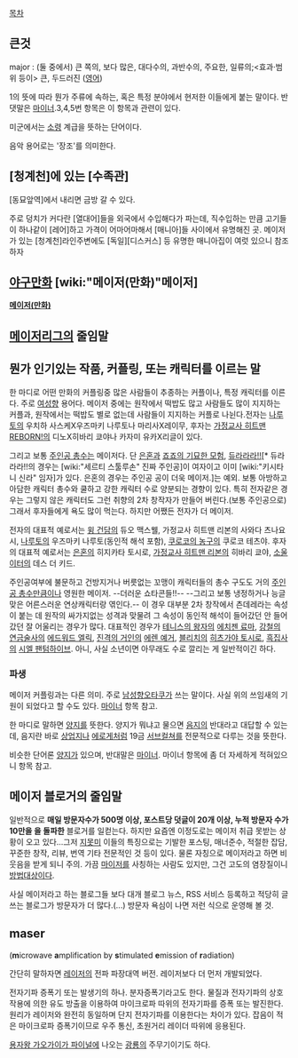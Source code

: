 [[목차]]
== 큰것 ==
major : (둘 중에서) 큰 쪽의, 보다 많은, 대다수의, 과반수의, 주요한, 일류의;<효과·범위 등이> 큰, 두드러진 ([[영어]])

1의 뜻에 따라 뭔가 주류에 속하는, 혹은 특정 분야에서 현저한 이들에게 붙는 말이다. 반댓말은 [[마이너]].3,4,5번 항목은 이 항목과 관련이 있다.

미군에서는 [[소령]] 계급을 뜻하는 단어이다.

음악 용어로는 '장조'를 의미한다.

== [청계천]에 있는 [수족관] ==
[동묘앞역]에서 내리면 금방 갈 수 있다.

주로 덩치가 커다란 [열대어]들을 외국에서 수입해다가 파는데, 직수입하는 만큼 고기들이 하나같이 [레어]하고 가격이 어마어마해서 [매니아]들 사이에서 유명해진 곳.
메이저가 있는 [청계천]라인주변에도 [독일][디스커스] 등 유명한 매니아집이 여럿 있으니 참조하자

== [[야구]][[만화]] [wiki:"메이저(만화)"메이저] ==
'''[[메이저(만화)]]'''

== [[메이저리그]]의 줄임말 ==

== 뭔가 인기있는 작품, 커플링, 또는 캐릭터를 이르는 말 ==

한 마디로 어떤 만화의 커플링중 많은 사람들이 추종하는 커플이나, 특정 캐릭터를 이른다. 주로 [[여성향]] 용어다. 메이저 중에는 원작에서 떡밥도 많고 사람들도 많이 지지하는 커플과, 원작에서는 떡밥도 별로 없는데 사람들이 지지하는 커플로 나뉜다.전자는 [[나루토]]의 우치하 사스케X우즈마키 나루토나 마리사X레이무, 후자는 [[가정교사 히트맨 REBORN!]]의 디노X히바리 쿄야나 카자미 유카X리글이 있다.

그리고 보통 [[주인공 총수]]는 메이저다. 단 [[은혼]]과 [[죠죠의 기묘한 모험]], [[듀라라라!!]][* 듀라라라!!의 경우는 [wiki:"세르티 스툴루손" 진짜 주인공]이 여자이고 이미 [wiki:"키시타니 신라" 임자]가 있다. 은혼의 경우는 주인공 공이 더욱 메이저.]는 예외. 보통 아방하고 아담한 캐릭터 총수와 쿨하고 강한 캐릭터 수로 양분되는 경향이 있다. 특히 전자같은 경우는 그렇지 않은 캐릭터도 그런 취향의 2차 창작자가 만들어 버린다.(보통 주인공으로) 그래서 후자들에게 욕도 많이 먹는다. 하지만 어쨌든 전자가 더 메이저.

전자의 대표적 예로서는 [[윙 건담]]의 듀오 맥스웰, 가정교사 히트맨 리본의 사와다 츠나요시, [[나루토]]의 우즈마키 나루토(동인적 해석 포함), [[쿠로코의 농구]]의 쿠로코 테츠야. 후자의 대표적 예로서는 [[은혼]]의 히지카타 토시로, [[가정교사 히트맨 리본]]의 히바리 쿄야, [[소울 이터]]의 데스 더 키드.

주인공여부에 불문하고 건방지거나 버릇없는 꼬맹이 캐릭터들의 총수 구도도 거의 [[주인공 총수]]만큼이나 영원한 메이저. --더러운 쇼타콘들!!-- --그리고 보통 냉정하거나 능글맞은 어른스러운 연상캐릭터랑 엮인다.-- 이 경우 대부분 2차 창작에서 츤데레라는 속성이 붙는 데 원작의 싸가지없는 성격과 맞물려 그 속성이 동인적 해석이 들어갔던 안 들어갔던 잘 어울리는 경우가 많다. 대표적인 경우가 [[테니스의 왕자]]의 [[에치젠 료마]], [[강철의 연금술사]]의 [[에드워드 엘릭]], [[진격의 거인]]의 [[에렌 예거]], [[블리치]]의 [[히츠가야 토시로]], [[흑집사]]의 [[시엘 팬텀하이브]]. 아니, 사실 소년이면 아무래도 수로 깔리는 게 일반적이긴 하다.

=== 파생 ===
메이저 커플링과는 다른 의미. 주로 [[남성향]]오타쿠가 쓰는 말이다. 사실 위의 쓰임새의 기원이 되었다고 할 수도 있다. [[마이너]] 항목 참고.

한 마디로 말하면 [[양지]]를 뜻한다. 양지가 뭐냐고 물으면 [[음지]]의 반대라고 대답할 수 있는데, 음지란 바로 [[상업지]]나 [[에로게]]처럼 19금 [[서브컬쳐]]를 전문적으로 다루는 것을 뜻한다.

비슷한 단어론 [[양지]]가 있으며, 반대말은 [[마이너]]. 마이너 항목에 좀 더 자세하게 적혀있으니 항목 참고.

== 메이저 블로거의 줄임말 ==
일반적으로 '''매일 방문자수가 500명 이상, 포스트당 덧글이 20개 이상, 누적 방문자 수가 10만을 을 돌파한''' 블로거를 일컫는다. 하지만 요즘엔 이정도로는 메이저 취급 못받는 상황이 오고 있다...그저 [[지못미]]
이들의 특징으로는 기발한 포스팅, 매너준수, 적절한 잡담, 꾸준한 창작, 리뷰, 번역 기타 전문적인 것 등이 있다.
물론 자칭으로 메이저라고 하면 비웃음을 받게 되니 주의.
가끔 [[마이저]]를 사칭하는 사람도 있지만, 그건 고도의 염장질이니 [[방법]]대상이다.

사실 메이저라고 하는 블로그들 보다 대개 블로그 뉴스, RSS 서비스 등록하고 적당히 글 쓰는 블로그가 방문자가 더 많다.(...) 방문자 욕심이 나면 저런 식으로 운영해 볼 것.

== maser ==
('''m'''icrowave '''a'''mplification by '''s'''timulated '''e'''mission of '''r'''adiation)

간단히 말하자면 [[레이저]]의 전파 파장대역 버전. 레이저보다 더 먼저 개발되었다.

전자기파 증폭기 또는 발생기의 하나. 분자증폭기라고도 한다. 물질과 전자기파의 상호 작용에 의한 유도 방출을 이용하여 마이크로파 따위의 전자기파를 증폭 또는 발진한다. 원리가 레이저와 완전히 동일하며 단지 전자기파를 이용한다는 차이가 있다. 잡음이 적은 마이크로파 증폭기이므로 우주 통신, 초원거리 레이더 따위에 응용된다.

[[용자왕 가오가이가 파이널]]에 나오는 [[광룡]]의 주무기이기도 하다.


